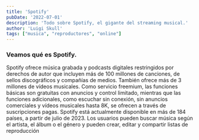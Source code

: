 ```yaml
---
title: 'Spotify'
pubDate: '2022-07-01'
description: 'Todo sobre Spotify, el gigante del streaming musical.'
author: 'Luigi Skull'
tags: ["musica", "reproductores", "online"]
---
```



### Veamos qué es Spotify.


Spotify ofrece música grabada y podcasts digitales restringidos por derechos de autor que incluyen más de 100 millones de canciones, de sellos discográficos y compañías de medios. También ofrece más de 3 millones de vídeos musicales. Como servicio freemium, las funciones básicas son gratuitas con anuncios y control limitado, mientras que las funciones adicionales, como escuchar sin conexión, sin anuncios comerciales y vídeos musicales hasta 8K, se ofrecen a través de suscripciones pagas. Spotify está actualmente disponible en más de 184 países, a partir de julio de 2023. Los usuarios pueden buscar música según el artista, el álbum o el género y pueden crear, editar y compartir listas de reproducción
